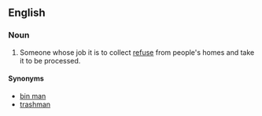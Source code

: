 ==English==

===Noun===
{{en-noun|garbage men}}

# Someone whose job it is to collect [[refuse]] from people's homes and take it to be processed.

====Synonyms====
*[[bin man]] 
*[[trashman]]